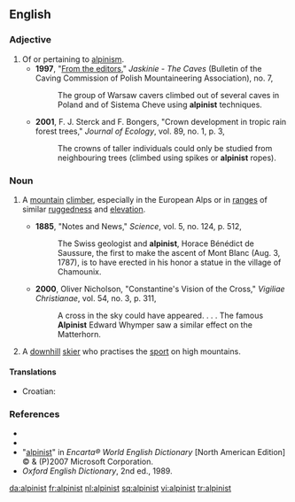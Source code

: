 ==English==

===Adjective===
{{en-adj|-}}

#Of or pertaining to [[alpinism]].
#*'''1997''', "[http://www.sktj.pl/epimenides/jaskinie/page03.html From the editors]," ''Jaskinie - The Caves'' (Bulletin of the Caving Commission of Polish Mountaineering Association), no. 7,
#*:The group of Warsaw cavers climbed out of several caves in Poland and of Sistema Cheve using '''alpinist''' techniques.
#*'''2001''', F. J. Sterck and F. Bongers, "Crown development in tropic rain forest trees," ''Journal of Ecology'', vol. 89, no. 1, p. 3,
#*:The crowns of taller individuals could only be studied from neighbouring trees (climbed using spikes or '''alpinist''' ropes).

===Noun===
{{en-noun}}

# {{context|sometimes capitalized}} A [[mountain]] [[climber]], especially in the European Alps or in [[ranges]] of similar [[ruggedness]] and [[elevation]].
#*'''1885''', "Notes and News," ''Science'', vol. 5, no. 124, p. 512,
#*:The Swiss geologist and '''alpinist''', Horace Bénédict de Saussure, the first to make the ascent of Mont Blanc (Aug. 3, 1787), is to have erected in his honor a statue in the village of Chamounix.
#*'''2000''', Oliver Nicholson, "Constantine's Vision of the Cross," ''Vigiliae Christianae'', vol. 54, no. 3, p. 311,
#*:A cross in the sky could have appeared. . . . The famous '''Alpinist''' Edward Whymper saw a similar effect on the Matterhorn.
# {{context|sometimes capitalized}} A [[downhill]] [[skier]] who practises the [[sport]] on high mountains.

====Translations====
{{top}}
*Croatian: {{t|hr|alpinist|m}}
{{mid}}
{{bottom}}

===References===
*{{R:Webster 1913}}
*{{R:Dictionary.com}}
*"[http://encarta.msn.com/dictionary_/alpinist.html alpinist]" in ''Encarta® World English Dictionary'' [North American Edition] © & (P)2007 Microsoft Corporation.
*''Oxford English Dictionary'', 2nd ed., 1989.

[[da:alpinist]]
[[fr:alpinist]]
[[nl:alpinist]]
[[sq:alpinist]]
[[vi:alpinist]]
[[tr:alpinist]]
